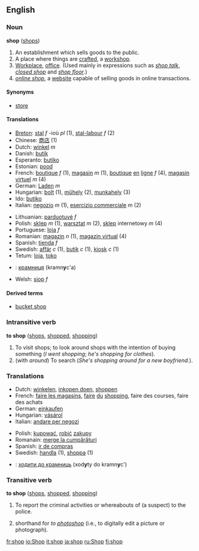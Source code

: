 ==English==
===Noun===
'''shop''' ([[shops]])

#An establishment which sells goods to the public.
#A place where things are [[craft]]ed, a [[workshop]].
#[[Workplace]], [[office]].  (Used mainly in expressions such as ''[[shop talk]]'', ''[[closed shop]]'' and ''[[shop floor]]''.)
#''[[online shop]]'', a [[website]] capable of selling goods in online transactions.

====Synonyms====
*[[store]]

====Translations====
{{top}}<!--languages from A to I go here-->
*[[Breton]]: [[stal]] ''f'' -ioù ''pl'' (1), [[stal-labour]] ''f'' (2)
*Chinese: [[商店]] (1)
*Dutch: [[winkel]] ''m''
*Danish: [[butik]]
*Esperanto: [[butiko]]
*Estonian: [[pood]]
*French: [[boutique]] ''f'' (1), [[magasin]] ''m'' (1), [[boutique]] [[en]] [[ligne]] ''f'' (4), [[magasin]] [[virtuel]] ''m'' (4)
*German: [[Laden]] ''m''
*Hungarian: [[bolt]] (1), [[műhely]] (2), [[munkahely]] (3)
*Ido: [[butiko]]
*Italian: [[negozio]] ''m'' (1), [[esercizio commerciale]] ''m'' (2)
{{mid}}<!--languages from J to Z go here-->
*Lithuanian: [[parduotuvė]] ''f''
*Polish: [[sklep]] ''m'' (1), [[warsztat]] ''m'' (2), [[sklep]] internetowy ''m'' (4)
*Portuguese: [[loja]] ''f''
*Romanian: [[magazin]] ''n'' (1), [[magazin virtual]] (4)
*Spanish: [[tienda]] ''f''
*Swedish: [[affär]] ''c'' (1), [[butik]] ''c'' (1), [[kiosk]] ''c'' (1)
*Tetum: [[loja]], [[toko]]
*{{uk}}: [[крамниця]] (kramn'''y'''c'a) {{f}}
*Welsh: [[siop]] ''f''
{{bottom}}

====Derived terms====
* [[bucket shop]]

===Intransitive verb===
'''to shop''' ([[shops]], [[shopped]], [[shopping]])

#To visit shops; to look around shops with the intention of buying something (''I went shopping''; ''he's shopping for clothes'').
#(with ''around'') To search (''She's shopping around for a new boyfriend.'').

===Translations===
{{top}}<!--languages from A to I go here-->
*Dutch: [[winkelen]], [[inkopen doen]], [[shoppen]]
*French: [[faire les magasins]], [[faire]] [[du]] [[shopping]], faire des courses, faire des achats
*German: [[einkaufen]]
*Hungarian: [[vásárol]]
*Italian: [[andare per negozi]]
{{mid}}<!--languages from J to Z go here-->
*Polish: [[kupować]], [[robić]] [[zakup]]y
*Romanain: [[merge la cumpărături]]
*Spanish: [[ir de compras]]
*Swedish: [[handla]] (1), [[shoppa]] (1)
*{{uk}}: [[ходити до крамниць]] (xod'''y'''ty do kramn'''y'''c') 
{{bottom}}

===Transitive verb===
'''to shop''' ([[shops]], [[shopped]], [[shopping]])

# To report the criminal activities or whereabouts of (a suspect) to the police.
# {{Internet}} shorthand for ''to [[photoshop]]'' (i.e., to digitally edit a picture or photograph).
[[fr:shop]]
[[io:Shop]]
[[it:shop]]
[[ja:shop]]
[[ru:Shop]]
[[fi:shop]]